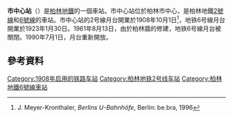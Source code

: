 {{onesource|time=2016-02-25T10:02:49+00:00}}
{{refimprove|time=2016-02-25T10:02:49+00:00}}
{{Infobox station
|name = 市中心
|eng_name = {{lang|de|Stadtmitte}}
|livery = 
|symbol_right = {{rint|de|u-bahn}}
|linecolour = #{{柏林地铁识别色|U2}}
|linecolour2 = #{{柏林地铁识别色|U6}}
|image = Berlin- U-Bahn-Station Stadtmitte (U 2)- auf Bahnsteig- Richtung Berlin-Pankow- U-Bahn BVG Baureihe F 626 8.8.2009.jpg
|caption = 2号线站台
|other_name = 
|address = {{DEU}}[[柏林|柏林]]
|coordinates = {{coord|52|30|44|N|13|23|22|E|region:DE-BE_type:railwaystation_source:dewiki|display=inline,title}}
|elevation = 
|owned = 
|operator = [[柏林地铁|柏林地铁]]
|lines = {{ÖPNV Berlin|U2}} {{ÖPNV Berlin|U6}}
|distance = 
|platform = 
|tracks = 
|bus_routes = 
|bus_stands = 
|connections = 
|structure = 
|hall = 
|depth = 
|levels = 
|interchange = 
|exits = 
|elevator = 
|escalator = 
|architect = 
|architectural_style = 
|colour = 
|type = 
|status = 
|code = 
|zone = 
|classification = 
|website = 
|built = 
|opened = 1908年10月1日（2号线）<br />1923年1月30日（6号线）
|pass_year = 
|passengers = 
|pass_system = 
|pass_rank = 
|mpassengers = 
|trains = 
|station_hours = 
|hours = 
|first = 
|last = 
|services = 
|other_services = 
|route_map = 
}}
'''市中心站'''（{{lang-de|U-Bahnhof Stadtmitte}}）是[[柏林地鐵|柏林地鐵]]的一個車站。市中心站位於柏林市中心，是柏林地鐵[[柏林地鐵2號線|2號線]]和[[柏林地鐵6號線|6號線]]的車站。市中心站的2号線月台開業於1908年10月1日<ref>J. Meyer-Kronthaler, ''Berlins U-Bahnhöfe'', Berlin: be.bra, 1996</ref>，地铁6号線月台開業於1923年1月30日。1961年8月13日，由於柏林牆的修建，地铁6号線月台被關閉。1990年7月1日，月台重新開放。
==參考資料==
{{Reflist}}

{{柏林地鐵2號線}}
{{柏林地鐵6號線}}
{{鐵路車站小作品}}

[[Category:1908年启用的铁路车站|Category:1908年启用的铁路车站]]
[[Category:柏林地铁2号线车站|Category:柏林地铁2号线车站]]
[[Category:柏林地鐵6號線車站|Category:柏林地鐵6號線車站]]